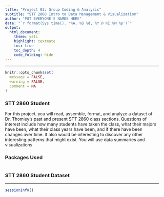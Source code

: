```yaml
---
title: "Project 03: Group Coding & Analysis"
subtitle: "STT 2860 Intro to Data Management & Visualization" 
author: "PUT EVERYONE'S NAMES HERE"
date: "`r format(Sys.time(), '%A, %B %d, %Y @ %I:%M %p')`"
output: 
  html_document: 
    theme: yeti
    highlight: textmate
    toc: true
    toc_depth: 4 
    code_folding: hide
---
```


<hr>

```r
knitr::opts_chunk$set(
  message = FALSE,
  warning = FALSE,
  comment = NA
)
```

### STT 2860 Student

For this project, you will read, assemble, format, and analyze a dataset of Dr. Thomley's past and present STT 2860 class sections. Questions of interest include how many students have taken the class, what their majors have been, what their class years have been, and if there have been changes over time. It also would be interesting to discover any other interesting patterns that might exist. You will use data summaries and visualizations.


### Packages Used

```r

```


### STT 2860 Student Dataset



***
```r
sessionInfo()
```

